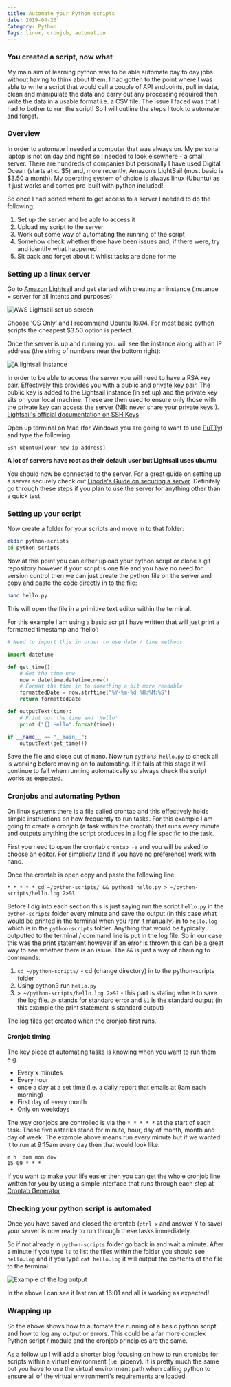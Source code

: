 ```yaml
---
title: Automate your Python scripts
date: 2019-04-26
Category: Python
Tags: linux, cronjob, automation
---
```

### You created a script, now what
My main aim of learning python was to be able automate day to day jobs without having to think about them. I had gotten to the point where I was able to write a script that would call a couple of API endpoints, pull in data, clean and manipulate the data and carry out any processing required then write the data in a usable format i.e. a CSV file. The issue I faced was that I had to bother to run the script! So I will outline the steps I took to automate and forget.

### Overview
In order to automate I needed a computer that was always on. My personal laptop is not on day and night so I needed to look elsewhere - a small server. There are hundreds of companies but personally I have used Digital Ocean (starts at c. $5) and, more recently, Amazon’s LightSail (most basic is $3.50 a month). My operating system of choice is always linux (Ubuntu) as it just works and comes pre-built with python included!

So once I had sorted where to get access to a server I needed to do the following:


1. Set up the server and be able to access it
2. Upload my script to the server
3. Work out some way of automating the running of the script
4. Somehow check whether there have been issues and, if there were, try and identify what happened
5. Sit back and forget about it whilst tasks are done for me

### Setting up a linux server

Go to [Amazon Lightsail](https://lightsail.aws.amazon.com) and get started with creating an instance (instance = server for all intents and purposes):

![AWS Lightsail set up screen](/images/808276FE-1675-4614-851F-C1EEE2742453.png)

Choose ‘OS Only’ and I recommend Ubuntu 16.04. For most basic python scripts the cheapest $3.50 option is perfect.


Once the server is up and running you will see the instance along with an IP address (the string of numbers near the bottom right):

![A lightsail instance](/images/A69644D4-4B20-4B47-817E-6705BF9DAFD0.png)

In order to be able to access the server you will need to have a RSA key pair. Effectively this provides you with a public and private key pair. The public key is added to the Lightsail instance (in set up) and the private key sits on your local machine. These are then used to ensure only those with the private key can access the server (NB: never share your private keys!). [Lightsail's official documentation on SSH Keys](https://lightsail.aws.amazon.com/ls/docs/en/articles/understanding-ssh-in-amazon-lightsail)

Open up terminal on Mac (for Windows you are going to want to use [PuTTy](https://www.putty.org/)) and type the following:

```
Ssh ubuntu@[your-new-ip-address]
```
**A lot of servers have root as their default user but Lightsail uses ubuntu**

You should now be connected to the server. For a great guide on setting up a server securely check out [Linode's Guide on securing a server](https://www.linode.com/docs/security/securing-your-server/). Definitely go through these steps if you plan to use the server for anything other than a quick test.

### Setting up your script

Now create a folder for your scripts and move in to that folder:
```bash
mkdir python-scripts
cd python-scripts
```

Now at this point you can either upload your python script or clone a git repository however if your script is one file and you have no need for version control then we can just create the python file on the server and copy and paste the code directly in to the file:

```bash
nano hello.py
```
This will open the file in a primitive text editor within the terminal. 

For this example I am using a basic script I have written that will just print a formatted timestamp and ‘hello’:

```python
# Need to import this in order to use date / time methods

import datetime

def get_time():
    # Get the time now
    now = datetime.datetime.now()
    # Format the time in to something a bit more readable
    formattedDate = now.strftime("%Y-%m-%d %H:%M:%S")
    return formattedDate

def outputText(time):
    # Print out the time and 'Hello'
    print ("{} Hello".format(time))

if __name__ == "__main__":
    outputText(get_time())
```

Save the file and close out of nano. Now run `python3 hello.py` to check all is working before moving on to automating. If it fails at this stage it will continue to fail when running automatically so always check the script works as expected.

### Cronjobs and automating Python

On linux systems there is a file called crontab and this effectively holds simple instructions on how frequently to run tasks. For this example I am going to create a cronjob (a task within the crontab) that runs every minute and outputs anything the script produces in a log file specific to the task.

First you need to open the crontab `crontab -e` and you will be asked to choose an editor. For simplicity (and if you have no preference) work with nano.

Once the crontab is open copy and paste the following line:

`* * * * * cd ~/python-scripts/ && python3 hello.py > ~/python-scripts/hello.log 2>&1`

Before I dig into each section this is just saying run the script `hello.py` in the `python-scripts` folder every minute and save the output (in this case what would be printed in the terminal when you ranr it manually) in to `hello.log` which is in the `python-scripts` folder.  Anything that would be typically outputted to the terminal / command line is put in the log file. So in our case this was the print statement however if an error is thrown this can be a great way to see whether there is an issue. The `&&` is just a way of chaining to commands:


1. `cd ~/python-scripts/` - cd (change directory) in to the python-scripts folder
2. Using python3 run `hello.py`
3. `> ~/python-scripts/hello.log 2>&1` - this part is stating where to save the log file. `2>` stands for standard error and `&1` is the standard output (in this example the print statement is standard output)

The log files get created when the cronjob first runs.


#### Cronjob timing
The key piece of automating tasks is knowing when you want to run them e.g.:

* Every x minutes
* Every hour
* once a day at a set time (i.e. a daily report that emails at 9am each morning)
* First day of every month
* Only on weekdays

The way cronjobs are controlled is via the `* * * * *` at the start of each task. These five asteriks stand for minute, hour, day of month, month and day of week. The example above means run every minute but if we wanted it to run at 9:15am every day then that would look like: 
```
m h  dom mon dow
15 09 * * *
```

If you want to make your life easier then you can get the whole cronjob line written for you by using a simple interface that runs through each step at [Crontab Generator](https://crontab-generator.org/)


### Checking your python script is automated

Once you have saved and closed the crontab (`ctrl x` and answer Y to save) your server is now ready to run through these tasks immediately.

So if not already in `python-scripts` folder go back in and wait a minute. After a minute if you type `ls` to list the files within the folder you should see `hello.log` and if you type `cat hello.log` it will output the contents of the file to the terminal:


![Example of the log output](/images/cron-log.gif)

In the above I can see it last ran at 16:01 and all is working as expected!

### Wrapping up
So the above shows how to automate the running of a basic python script and how to log any output or errors. This could be a far more complex Python script / module and the cronjob principles are the same.

As a follow up I will add a shorter blog focusing on how to run cronjobs for scripts within a virtual environment (i.e. pipenv). It is pretty much the same but you have to use the virtual environment path when calling python to ensure all of the virtual environment's requirements are loaded.



